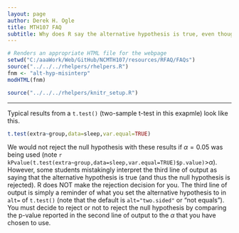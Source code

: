 ```yaml
---
layout: page
author: Derek H. Ogle
title: MTH107 FAQ
subtitle: Why does R say the alternative hypothesis is true, even though the p-value>alpha?
---
```


```r
# Renders an appropriate HTML file for the webpage
setwd("C:/aaaWork/Web/GitHub/NCMTH107/resources/RFAQ/FAQs")
source("../../../rhelpers/rhelpers.R")
fnm <- "alt-hyp-misinterp"
modHTML(fnm)
```

```r
source("../../../rhelpers/knitr_setup.R")
```

----

Typical results from a `t.test()` (two-sample t-test in this exapmle) look like this.
```r
t.test(extra~group,data=sleep,var.equal=TRUE)
```

We would not reject the null hypothesis with these results if $\alpha=0.05$ was being used (note `r kPvalue(t.test(extra~group,data=sleep,var.equal=TRUE)$p.value)`>$\alpha$).  However, some students mistakingly interpret the third line of output as saying that the alternative hypothesis is true (and thus the null hypothesis is rejected).  R does NOT make the rejection decision for you.  The third line of output is simply a reminder of what you set the alternative hypothesis to in `alt=` of `t.test()` (note that the default is `alt="two.sided"` or "not equals").  You must decide to reject or not to reject the null hypothesis by comparing the p-value reported in the second line of output to the $\alpha$ that you have chosen to use.
